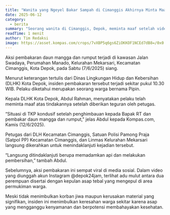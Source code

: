 ```yaml
---
title: "Wanita yang Ngeyel Bakar Sampah di Cimanggis Akhirnya Minta Maaf Usai Videonya Viral"
date: 2025-06-12
category:
  - berita
summary: "Seorang wanita di Cimanggis, Depok, meminta maaf setelah videonya saat membakar sampah viral dan ditegur oleh petugas."
readTime: 1 menit
author: Tim Redaksi
image: https://asset.kompas.com/crops/7vXBP5q6gs6ZiOKKOF1NCEd7dB8=/0x0:0x0/1200x800/data/photo/2025/06/12/684abc9a43580.jpg
---
```


Aksi pembakaran daun mangga dan rumput terjadi di kawasan Jalan Swadaya, Perumahan Manado, Kelurahan Mekarsari, Kecamatan Cimanggis, Kota Depok, pada Sabtu (7/6/2025) siang.

Menurut keterangan tertulis dari Dinas Lingkungan Hidup dan Kebersihan (DLHK) Kota Depok, insiden pembakaran tersebut terjadi sekitar pukul 10.30 WIB. Pelaku diketahui merupakan seorang warga bernama Pipin.

Kepala DLHK Kota Depok, Abdul Rahman, menyatakan pelaku telah meminta maaf atas tindakannya setelah diberikan teguran oleh petugas.

“Situasi di TKP kondusif setelah penghimbauan kepada Bapak RT dan pembakar daun mangga dan rumput," jelas Abdul kepada Kompas.com, Kamis (12/6/2025).

Petugas dari DLH Kecamatan Cimanggis, Satuan Polisi Pamong Praja (Satpol PP) Kecamatan Cimanggis, dan Linmas Kelurahan Mekarsari langsung dikerahkan untuk menindaklanjuti kejadian tersebut.

“Langsung ditindaklanjuti berupa memadamkan api dan melakukan pembersihan,” tambah Abdul.

Sebelumnya, aksi pembakaran ini sempat viral di media sosial. Dalam video yang diunggah akun Instagram @depok24jam, terlihat adu mulut antara dua perempuan disertai dengan kepulan asap tebal yang mengepul di area permukiman warga.

Meski tidak menimbulkan korban jiwa maupun kerusakan material yang signifikan, insiden ini menimbulkan keresahan warga sekitar karena asap yang mengganggu kenyamanan dan berpotensi membahayakan kesehatan.
